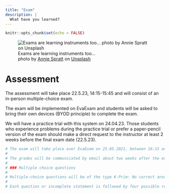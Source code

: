```yaml
---
title: "Exam"
description: |
  What have you learned?
---
```


```r
knitr::opts_chunk$set(echo = FALSE)
```

![Exams are learning instruments too... <br> <span>photo by <a href="https://unsplash.com/@anniespratt?utm_source=unsplash&amp;utm_medium=referral&amp;utm_content=creditCopyText">Annie Spratt</a> on <a href="https://unsplash.com/s/photos/test?utm_source=unsplash&amp;utm_medium=referral&amp;utm_content=creditCopyText">Unsplash</a></span>](photos/annie-spratt-JexAuNCfefs-unsplash.jpg)

# Assessment

The assessment will take place 22.5.23, 14:15-15:45 and will consist of an in-person multiple-choice exam. 

The exam will be implemented on EvaExam and students will be asked to bring their own devices (BYOD principle) to complete the exam. 

We will have a practice trial with this system on 24.04.23. Those students who experience problems during the practice trial or prefer a paper-pencil version of the exam should make a direct request to the instructor at least 2 weeks before the final exam date (22.5.23). 

```r
# The exam will take place over EvaExam on 25.05.2021, between 16:15 and 17:45. Additional information about the EvaExam system will be provided closer to the exam date.
# 
# The grades will be communicated by email about two weeks after the exam (i.e., 07.06.2021) and students who would like to view their exam results should write an email to the instructor to communicate that they will attend the in-person meeting scheduled for 15.06.2021 (16:00-17:00). 
# 
# ### Multiple choice questions
# 
# Multiple-choice questions will be of the type K-Prim: No correct answer, or several correct answers.
# 
# Each question or incomplete statement is followed by four possible responses or statements. For each response or statement, a decision must be made as to whether it is right or wrong. Regardless of whether the question is grammatically formulated in the singular or the plural, one, two, three, four or even none of the answers may be correct. For each question, four correct answers equal 1 point, three correct equal .5 points, and less than 3 correct answers equal 0 points.
```
